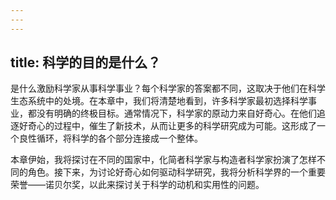```yaml
---
---
---
```

title: 科学的目的是什么？
---




是什么激励科学家从事科学事业？每个科学家的答案都不同，这取决于他们在科学生态系统中的处境。在本章中，我们将清楚地看到，许多科学家最初选择科学事业，都没有明确的终极目标。通常情况下，科学家的原动力来自好奇心。在他们追逐好奇心的过程中，催生了新技术，从而让更多的科学研究成为可能。这形成了一个良性循环，将科学的各个部分连接成一个整体。

本章伊始，我将探讨在不同的国家中，化简者科学家与构造者科学家扮演了怎样不同的角色。接下来，为讨论好奇心如何驱动科学研究，我将分析科学界的一个重要荣誉——诺贝尔奖，以此来探讨关于科学的动机和实用性的问题。